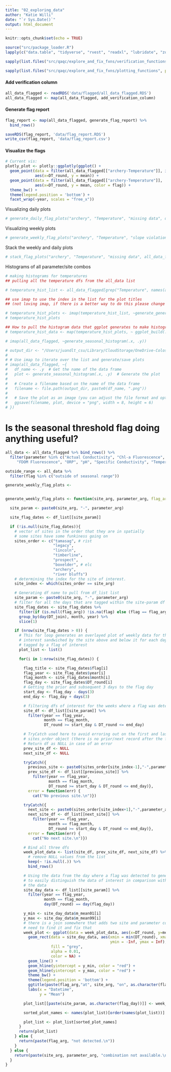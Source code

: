 ```yaml
---
title: "02_exploring_data"
author: "Katie Willi"
date: "`r Sys.Date()`"
output: html_document
---
```


```r
knitr::opts_chunk$set(echo = TRUE)
```

```r
source("src/package_loader.R")
lapply(c("data.table", "tidyverse", "rvest", "readxl", "lubridate", "zoo", "padr","plotly", "feather", "RcppRoll", "yaml", "ggpubr", "profvis", "janitor"), package_loader)

sapply(list.files("src/qaqc/explore_and_fix_fxns/verification_functions", pattern = "*.R", full.names = TRUE), source, .GlobalEnv)

sapply(list.files("src/qaqc/explore_and_fix_fxns/plotting_functions", pattern = "*.R", full.names = TRUE), source, .GlobalEnv)
```

#### Add verification column
```r
all_data_flagged <- readRDS('data/flagged/all_data_flagged.RDS')
all_data_flagged <- map(all_data_flagged, add_verification_column)
```

#### Generate flag report
```r
flag_report <- map(all_data_flagged, generate_flag_report) %>%
  bind_rows()

saveRDS(flag_report, 'data/flag_report.RDS')
write_csv(flag_report, 'data/flag_report.csv')
```

#### Visualize the flags
```r
# Current vis:
plotly_plot <- plotly::ggplotly(ggplot() +
  geom_point(data = filter(all_data_flagged[["archery-Temperature"]], is.na(flag)), 
             aes(x=DT_round, y = mean)) +
  geom_point(data = filter(all_data_flagged[["archery-Temperature"]], !is.na(flag)), 
             aes(x=DT_round, y = mean, color = flag)) +
  theme_bw() +
  theme(legend.position = 'bottom') +
  facet_wrap(~year, scales = "free_x"))
```

Visualizing daily plots
```r
# generate_daily_flag_plots("archery", "Temperature", "missing data", df_list = all_data_flagged)
```

Visualizing weekly plots
```r
# generate_weekly_flag_plots("archery", "Temperature", "slope violation", df_list = all_data_flagged)
```

Stack the weekly and daily plots
```r
# stack_flag_plots("archery", "Temperature", "missing data", all_data_flagged)
```

Histograms of all parameter/site combos
```r
# making histograms for temperatures
## pulling all the temperature dfs from the all_data list

# temperature_hist_list <- all_data_flagged[grep("Temperature", names(all_data_summary_list), ignore.case = TRUE)]

## use imap to use the index in the list for the plot titles
## (not loving imap, if there is a better way to do this please change this)

# temperature_hist_plots <- imap(temperature_hist_list, ~generate_general_histogram(.x, .y))
# temperature_hist_plots

## How to pull the histogram data that ggplot generates to make histograms
# temperature_hist_data <- map(temperature_hist_plots, ~ ggplot_build(.x)$data[[1]]) 
```

```r
# imap(all_data_flagged, ~generate_seasonal_histogram(.x, .y))

# output_dir <- "/Users/juandlt_csu/Library/CloudStorage/OneDrive-Colostate/poudre_sonde_network/data/histogram_images"
# 
# # Use imap to iterate over the list and generate/save plots
# imap(all_data_flagged, ~{
#   df_name <- .y  # Get the name of the data frame
#   plot <- generate_seasonal_histogram(.x, .y)  # Generate the plot
# 
#   # Create a filename based on the name of the data frame
#   filename <- file.path(output_dir, paste0(df_name, ".png"))
# 
#   # Save the plot as an image (you can adjust the file format and options)
#   ggsave(filename, plot, device = "png", width = 8, height = 6)
# })
```

# Is the seasonal threshold flag doing anything useful?

```r
all_data <- all_data_flagged %>% bind_rows() %>%
  filter(parameter %in% c("Actual Conductivity", "Chl-a Fluorescence", "DO", "External Voltage", 
     "FDOM Fluorescence", "ORP", "pH", "Specific Conductivity", "Temperature", "Turbidity"))

outside_range <- all_data %>% 
  filter(flag %in% c("outside of seasonal range"))

generate_weekly_flag_plots <-


generate_weekly_flag_plots <- function(site_arg, parameter_arg, flag_arg = "outside of seasonal range", df_list) {

  site_param <- paste0(site_arg, "-", parameter_arg)

  site_flag_dates <- df_list[[site_param]]

  if (!is.null(site_flag_dates)){
    # vector of sites in the order that they are in spatially
    # some sites have some funkiness going on
    sites_order <- c("tamasag", # rist
                     "legacy",
                     "lincoln",
                     "timberline",
                     "prospect",
                     "boxelder", # elc
                     "archery",
                     "river bluffs")
    # determining the index for the site of interest.
    site_index <- which(sites_order == site_arg)

    # Generating df name to pull from df_list list
    site_param <- paste0(site_arg, "-", parameter_arg)
    # filter for all the days that are tagged within the site-param df of interest
    site_flag_dates <- site_flag_dates %>%
      filter(if (is.null(flag_arg)) !is.na(flag) else (flag == flag_arg)) %>%
      group_by(day(DT_join), month, year) %>%
      slice(1)

    if (nrow(site_flag_dates > 0)) {
      # This for loop generates an overlayed plot of weekly data for the site of
      # interest sandwiched by the site above and below it for each day that was
      # tagged by a flag of interest
      plot_list <- list()

      for(i in 1:nrow(site_flag_dates)) {

        flag_title <- site_flag_dates$flag[i]
        flag_year <- site_flag_dates$year[i]
        flag_month <- site_flag_dates$month[i]
        flag_day <- site_flag_dates$DT_round[i]
        # Getting the prior and subsequent 3 days to the flag day
        start_day <- flag_day - days(3)
        end_day <- flag_day + days(3)

        # filtering dfs of interest for the weeks where a flag was detected
        site_df <- df_list[[site_param]] %>%
          filter(year == flag_year,
                 month == flag_month,
                 DT_round >= start_day & DT_round <= end_day)

        # TryCatch used here to avoid erroring out on the first and last values of
        # sites_order object (there is no prior/next record after the first/last record).
        # Return df as NULL in case of an error
        prev_site_df <- NULL
        next_site_df <- NULL

        tryCatch({
          previous_site <- paste0(sites_order[site_index-1],"-",parameter_arg)
          prev_site_df <- df_list[[previous_site]] %>%
            filter(year == flag_year,
                   month == flag_month,
                   DT_round >= start_day & DT_round <= end_day)},
          error = function(err) {
            cat("No previous site.\n")})

        tryCatch({
          next_site <- paste0(sites_order[site_index+1],"-",parameter_arg)
          next_site_df <- df_list[[next_site]] %>%
            filter(year == flag_year,
                   month == flag_month,
                   DT_round >= start_day & DT_round <= end_day)},
          error = function(err) {
            cat("No next site.\n")})

        # Bind all three dfs
        week_plot_data <- list(site_df, prev_site_df, next_site_df) %>%
          # remove NULL values from the list
          keep(~ !is.null(.)) %>%
          bind_rows()

        # Using the data from the day where a flag was detected to generate a window
        # to easily distinguish the data of interest in comparison with the rest of
        # the data
        site_day_data <- df_list[[site_param]] %>%
          filter(year == flag_year,
                 month == flag_month,
                 day(DT_round) == day(flag_day))

        y_min <- site_day_data$m_mean01[i]
        y_max <- site_day_data$m_mean99[i]
        # there is a join somewhere that adds two site and parameter cols
        # need to find it and fix that
        week_plot <- ggplot(data = week_plot_data, aes(x=DT_round, y=mean, color=site)) +
          geom_rect(data = site_day_data, aes(xmin = min(DT_round), xmax = max(DT_round),
                                              ymin = -Inf, ymax = Inf),
                    fill = "grey",
                    alpha = 0.01,
                    color = NA) +
          geom_line() +
          geom_hline(yintercept = y_min, color = "red") +
          geom_hline(yintercept = y_max, color = "red") +
          theme_bw() +
          theme(legend.position = 'bottom') +
          ggtitle(paste(flag_arg,"at", site_arg, "on", as.character(flag_day))) +
          labs(x = "Datetime",
               y = "Mean")

        plot_list[[paste(site_param, as.character(flag_day))]] <- week_plot

        sorted_plot_names <- names(plot_list)[order(names(plot_list))]

        plot_list <- plot_list[sorted_plot_names]
      }
      return(plot_list)
    } else {
      return(paste(flag_arg, "not detected.\n"))
    }
  } else {
    return(paste(site_arg, parameter_arg, "combination not available.\n"))
  }
}

```




